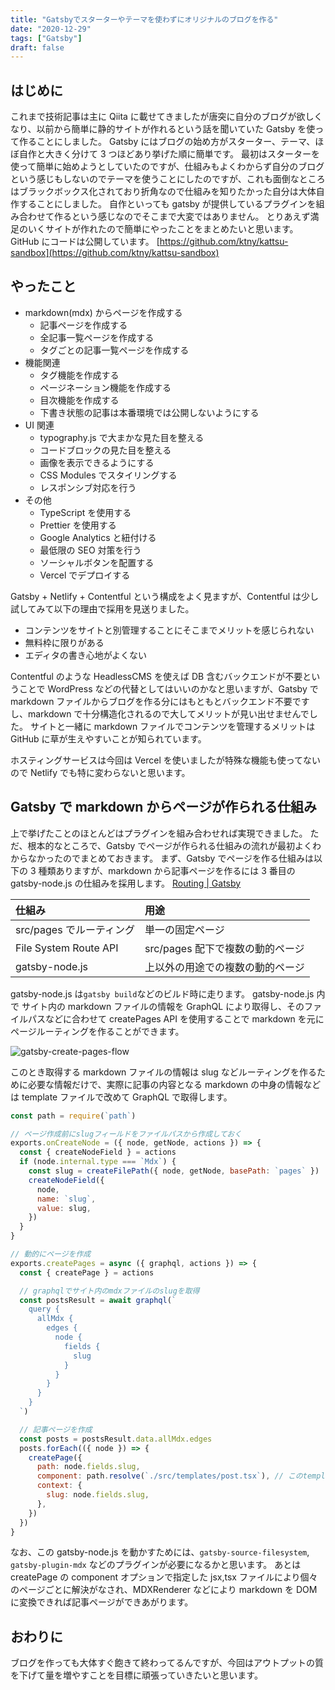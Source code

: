 ```yaml
---
title: "Gatsbyでスターターやテーマを使わずにオリジナルのブログを作る"
date: "2020-12-29"
tags: ["Gatsby"]
draft: false
---
```


## はじめに

これまで技術記事は主に Qiita に載せてきましたが唐突に自分のブログが欲しくなり、以前から簡単に静的サイトが作れるという話を聞いていた Gatsby を使って作ることにしました。
Gatsby にはブログの始め方がスターター、テーマ、ほぼ自作と大きく分けて 3 つほどあり挙げた順に簡単です。
最初はスターターを使って簡単に始めようとしていたのですが、仕組みもよくわからず自分のブログという感じもしないのでテーマを使うことにしたのですが、これも面倒なところはブラックボックス化されており折角なので仕組みを知りたかった自分は大体自作することにしました。
自作といっても gatsby が提供しているプラグインを組み合わせて作るという感じなのでそこまで大変ではありません。
とりあえず満足のいくサイトが作れたので簡単にやったことをまとめたいと思います。
GitHub にコードは公開しています。
[https://github.com/ktny/kattsu-sandbox](https://github.com/ktny/kattsu-sandbox)

## やったこと

- markdown(mdx) からページを作成する
  - 記事ページを作成する
  - 全記事一覧ページを作成する
  - タグごとの記事一覧ページを作成する
- 機能関連
  - タグ機能を作成する
  - ページネーション機能を作成する
  - 目次機能を作成する
  - 下書き状態の記事は本番環境では公開しないようにする
- UI 関連
  - typography.js で大まかな見た目を整える
  - コードブロックの見た目を整える
  - 画像を表示できるようにする
  - CSS Modules でスタイリングする
  - レスポンシブ対応を行う
- その他
  - TypeScript を使用する
  - Prettier を使用する
  - Google Analytics と紐付ける
  - 最低限の SEO 対策を行う
  - ソーシャルボタンを配置する
  - Vercel でデプロイする

Gatsby + Netlify + Contentful という構成をよく見ますが、Contentful は少し試してみて以下の理由で採用を見送りました。

- コンテンツをサイトと別管理することにそこまでメリットを感じられない
- 無料枠に限りがある
- エディタの書き心地がよくない

Contentful のような HeadlessCMS を使えば DB 含むバックエンドが不要ということで WordPress などの代替としてはいいのかなと思いますが、Gatsby で markdown ファイルからブログを作る分にはもともとバックエンド不要ですし、markdown で十分構造化されるので大してメリットが見い出せませんでした。
サイトと一緒に markdown ファイルでコンテンツを管理するメリットは GitHub に草が生えやすいことが知られています。

ホスティングサービスは今回は Vercel を使いましたが特殊な機能も使ってないので Netlify でも特に変わらないと思います。

## Gatsby で markdown からページが作られる仕組み

上で挙げたことのほとんどはプラグインを組み合わせれば実現できました。
ただ、根本的なところで、Gatsby でページが作られる仕組みの流れが最初よくわからなかったのでまとめておきます。
まず、Gatsby でページを作る仕組みは以下の 3 種類ありますが、markdown から記事ページを作るには 3 番目の gatsby-node.js の仕組みを採用します。
[Routing | Gatsby](https://www.gatsbyjs.com/docs/reference/routing/creating-routes/)

| 仕組み                   | 用途                             |
| :----------------------- | :------------------------------- |
| src/pages でルーティング | 単一の固定ページ                 |
| File System Route API    | src/pages 配下で複数の動的ページ |
| gatsby-node.js           | 上以外の用途での複数の動的ページ |

gatsby-node.js は`gatsby build`などのビルド時に走ります。
gatsby-node.js 内で サイト内の markdown ファイルの情報を GraphQL により取得し、そのファイルパスなどに合わせて createPages API を使用することで markdown を元にページルーティングを作ることができます。

![gatsby-create-pages-flow](./gatsby-create-pages-flow.png)

このとき取得する markdown ファイルの情報は slug などルーティングを作るために必要な情報だけで、実際に記事の内容となる markdown の中身の情報などは template ファイルで改めて GraphQL で取得します。

```js:title=gatsby-node.js
const path = require(`path`)

// ページ作成前にslugフィールドをファイルパスから作成しておく
exports.onCreateNode = ({ node, getNode, actions }) => {
  const { createNodeField } = actions
  if (node.internal.type === `Mdx`) {
    const slug = createFilePath({ node, getNode, basePath: `pages` })
    createNodeField({
      node,
      name: `slug`,
      value: slug,
    })
  }
}

// 動的にページを作成
exports.createPages = async ({ graphql, actions }) => {
  const { createPage } = actions

  // graphqlでサイト内のmdxファイルのslugを取得
  const postsResult = await graphql(`
    query {
      allMdx {
        edges {
          node {
            fields {
              slug
            }
          }
        }
      }
    }
  `)

  // 記事ページを作成
  const posts = postsResult.data.allMdx.edges
  posts.forEach(({ node }) => {
    createPage({
      path: node.fields.slug,
      component: path.resolve(`./src/templates/post.tsx`), // このtemplateに合わせて動的に変換する
      context: {
        slug: node.fields.slug,
      },
    })
  })
}
```

なお、この gatsby-node.js を動かすためには、`gatsby-source-filesystem`, `gatsby-plugin-mdx` などのプラグインが必要になるかと思います。
あとは createPage の component オプションで指定した jsx,tsx ファイルにより個々のページごとに解決がなされ、MDXRenderer などにより markdown を DOM に変換できれば記事ページができあがります。

## おわりに

ブログを作っても大体すぐ飽きて終わってるんですが、今回はアウトプットの質を下げて量を増やすことを目標に頑張っていきたいと思います。
